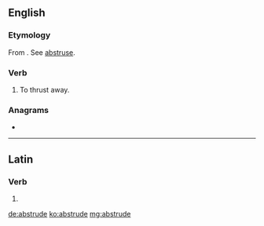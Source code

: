 ==English==

===Etymology===
From {{etyl|la|en}} {{m|la|abstrūdō||push away, hide}}. See [[abstruse]].

===Verb===
{{en-verb|abstrud}} {{tcx|obsolete|lang=en}}

# {{label|en|transitive}} To thrust away.
#: {{rfquotek|Johnson}}

===Anagrams===
* {{l|en|daubster}}

----

==Latin==

===Verb===
{{la-verb-form|abstrūde}}

# {{inflection of|abstrūdō||2|s|pres|actv|impr|lang=la}}

[[de:abstrude]]
[[ko:abstrude]]
[[mg:abstrude]]
